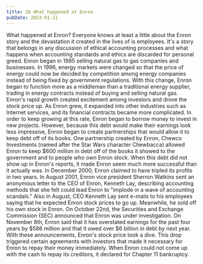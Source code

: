 ```yaml
---
title: 26 What happened at Enron
pubDate: 2023-01-11
---
```


What happened at Enron?
Everyone knows at least a little about the Enron story and the devastation it created in the lives of is employees. It's a story that belongs in any discussion of ethical accounting processes and what happens when accounting standards and ethics are discarded for personal greed.
Enron began in 1985 selling natural gas to gas companies and businesses. In 1996, energy markets were changed so that the price of energy could now be decided by competition among energy companies instead of being fixed by government regulations. With this change, Enron began to function more as a middleman than a traditional energy supplier, trading in energy contracts instead of buying and selling natural gas.  Enron's rapid growth created excitement among investors and drove the stock price up. As Enron grew, it expanded into other industries such as Internet services, and its financial contracts became more complicated. 
In order to keep growing at this rate, Enron began to borrow money to invest in new projects. However, because this debt would make their earnings look less impressive, Enron began to create partnerships that would allow it to keep debt off of its books. One partnership created by Enron, Chewco Investments (named after the Star Wars character Chewbacca) allowed Enron to keep $600 million in debt off of the books it showed to the government and to people who own Enron stock. When this debt did not show up in Enron's reports, it made Enron seem much more successful than it actually was. In December 2000, Enron claimed to have tripled its profits in two years. 
In August 2001, Enron vice president Sherron Watkins sent an anonymous letter to the CEO of Enron, Kenneth Lay, describing accounting methods that she felt could lead Enron to "implode in a wave of accounting scandals." Also in August, CEO Kenneth Lay sent e-mails to his employees saying that he expected Enron stock prices to go up. Meanwhile, he sold off his own stock in Enron. 
On October 22nd, the Securities and Exchange Commission (SEC) announced that Enron was under investigation. On November 8th, Enron said that it has overstated earnings for the past four years by $586 million and that it owed over $6 billion in debt by next year. 
With these announcements, Enron's stock price took a dive. This drop triggered certain agreements with investors that made it necessary for Enron to repay their money immediately. When Enron could not come up with the cash to repay its creditors, it declared for Chapter 11 bankruptcy.